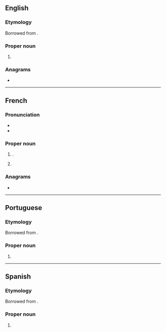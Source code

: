 ==English==

===Etymology===
Borrowed from {{bor|en|fr|Renaud}}.

===Proper noun===
{{en-proper noun|Renauds}}

# {{surname|en|from=French}}

===Anagrams===
* {{anagrams|en|a=adenru|Urenda|dauner|endura|neurad|undear|unread}}

----

==French==
{{wikipedia|dab=Renaud}}

===Pronunciation===
* {{fr-IPA}}
* {{audio|fr|Fr-Renaud.ogg|Audio}}

===Proper noun===
{{fr-proper noun|m}}

# {{given name|fr|male|eq=Reynold}}.
# {{surname|fr|[[patronymic]]}}

===Anagrams===
* {{l|fr|endura}}

----

==Portuguese==

===Etymology===
Borrowed from {{bor|pt|fr|Renaud}}.

===Proper noun===
{{pt-proper noun|m|g2=f}}

# {{surname|pt|from=French}}

----

==Spanish==

===Etymology===
Borrowed from {{bor|es|fr|Renaud}}.

===Proper noun===
{{es-proper noun|m|g2=f}}

# {{surname|es|from=French}}